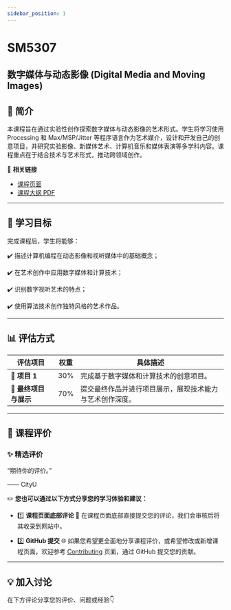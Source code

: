 ```yaml
---
sidebar_position: 1
---
```


# SM5307
## 数字媒体与动态影像 (Digital Media and Moving Images)

## **📘 简介**
本课程旨在通过实验性创作探索数字媒体与动态影像的艺术形式。学生将学习使用 Processing 和 Max/MSP/Jitter 等程序语言作为艺术媒介，设计和开发自己的创意项目，并研究实验影像、新媒体艺术、计算机音乐和媒体表演等多学科内容。课程重点在于结合技术与艺术形式，推动跨领域创作。

🔗 **相关链接**
- [课程页面](https://www.cityu.edu.hk/catalogue/pg/202425/course/SM5307.htm)
- [课程大纲 PDF](https://www.cityu.edu.hk/catalogue/pg/202425/course/SM5307.pdf)

---

## **🎯 学习目标**

完成课程后，学生将能够：

✔️ 描述计算机编程在动态影像和视听媒体中的基础概念；

✔️ 在艺术创作中应用数字媒体和计算技术；

✔️ 识别数字视听艺术的特点；

✔️ 使用算法技术创作独特风格的艺术作品。

---

## **📊 评估方式**

| **评估项目**          | **权重** | **具体描述**                                                                                       |
|----------------------|---------|---------------------------------------------------------------------------------------------------|
| **📂 项目 1**         | 30%      | 完成基于数字媒体和计算技术的创意项目。                                                                |
| **📂 最终项目与展示**   | 70%      | 提交最终作品并进行项目展示，展现技术能力与艺术创作深度。                                                  |

---

## **💬 课程评价**

### ✨ **精选评价**
<div className={commentStyles.commentBox}>
    <p className={commentStyles.commentText}>
        “期待你的评价。”
    </p>
    <p className={commentStyles.commentAuthor}>—— CityU</p>
</div>

✏️ **您也可以通过以下方式分享您的学习体验和建议：**

- 1️⃣ **课程页面底部评论**
💬 在课程页面底部直接提交您的评论，我们会审核后将其收录到网站中。

- 2️⃣ **GitHub 提交**
🌐 如果您希望更全面地分享课程评价，或希望修改或新增课程页面，欢迎参考 [Contributing](https://penjc.github.io/cityU-navigator/contributing) 页面，通过 GitHub 提交您的贡献。

---

## **💡 加入讨论**

在下方评论分享您的评价、问题或经验👇
<Utterances />